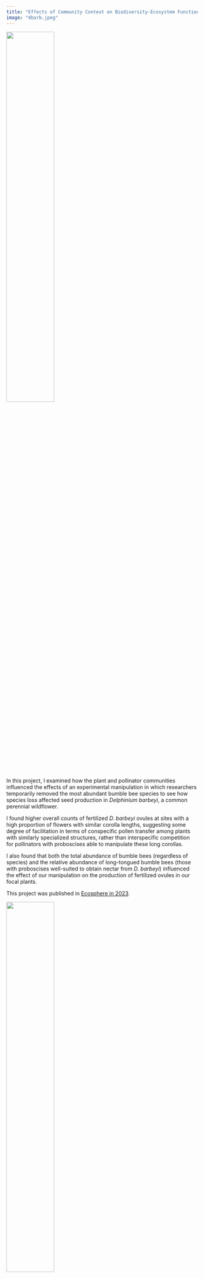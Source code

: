 ```yaml
---
title: "Effects of Community Context on Biodiversity-Ecosystem Function (BDEF)"
image: "dbarb.jpeg"
---
```


![](dbarb.jpeg){width="50%"}

In this project, I examined how the plant and pollinator communities influenced the effects of an experimental manipulation in which researchers temporarily removed the most abundant bumble bee species to see how species loss affected seed production in *Delphinium barbeyi*, a common perennial wildflower.

I found higher overall counts of fertilized *D. barbeyi* ovules at sites with a high proportion of flowers with similar corolla lengths, suggesting some degree of facilitation in terms of conspecific pollen transfer among plants with similarly specialized structures, rather than interspecific competition for pollinators with proboscises able to manipulate these long corollas.

I also found that both the total abundance of bumble bees (regardless of species) and the relative abundance of long-tongued bumble bees (those with proboscises well-suited to obtain nectar from *D. barbeyi*) influenced the effect of our manipulation on the production of fertilized ovules in our focal plants.

This project was published in [Ecosphere in 2023](doi.org/10.1002/ecs2.4569).

::: {#figs layout-ncol="2"}
![](bomabund-all.png){width=50%} ![](tongue-all.png){width=50%}
:::
